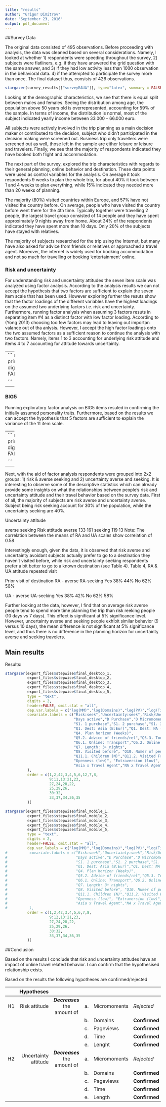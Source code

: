```yaml
---
title: "results"
author: "Grigor Dimitrov"
date: "September 23, 2016"
output: pdf_document
---
```


##Survey Data

The original data consisted of 495 observations. Before proceeding with analysis, the data was cleaned based on several considerations. Namely, I looked at whether 1) respondents were speeding throughout the survey, 2) subjects were flatliners, e.g. if they have answered the grid question with the same answer, and 3) if they had low activity less than 1000 observation in the behavioral data. 4) if the attempted to participate the survey more than once. The final dataset thus, consists of 426 observations.

``` r

stargazer(survey_results[["surveyRAUA"]], type="latex", summary = FALSE, digits = 1)

```


Looking at the demographic characteristics, we see that there is equal split between males and females. Seeing the distribution among age, the population above 50 years old is  overrepresented, accounting for 59% of the sample. In terms of income, the distribution is normal, most of the subject indicated yearly income between 33.000 – 66.000 euro.

All subjects were actively involved in the trip planning as a main decision maker or contributed to the decision, subject who didn’t participated in the decision making were screened out. Business trip only travellers were screened out as well, those left in the sample are either leisure or leisure and travelers. Finally, we see that the majority of respondents indicated they have booked both flight and accommodation.

The next part of the survey, explored the trip characteristics with regards to their general planning, online behavior and destination. These data points were used as control variables for the analysis. On average it took respondents 9 weeks to plan the whole trip, for about 40% it took between 1 and 4 weeks to plan everything, while 15% indicated they needed more than 20 weeks of planning.

The majority (80%) visited countries within Europe, and 57% have not visited the country before. On average, people who have visited the country before went there for the 4th time. Typically together were travelling 2 people, the largest travel group consisted of 14 people and they have spent approximately 9 nights away from home. About 34% of the respondents indicated they have spent more than 10 days. Only 20% of the subjects have stayed with relatives.

The majority of subjects researched for the trip using the Internet, but many have also asked for advice from friends or relatives or approached a travel agent. Moreover, the internet is widely used for booking accommodation and not so much for travelling or booking ‘entertainment’ online.

### Risk and uncertainty

For understanding risk and uncertainty attitudes the seven item scale was analyzed using factor analysis. According to the analysis results we can not accept the hypothesis that two factors are sufficient to explain the seven item scale that has been used. However exploring further the resuts show that the factor loadings of the different variables have the highest loadings on the assumed two underlying factors i.e. risk and uncertainty. Furthermore, running factor analysis when assuming 3 factors resuts in separating item #4 as a distinct factor with low factor loading. According to (Yong 2013) choosing too few factors may lead to leaving out importan valance out of tha anlysis. However, I accept the high factor loadings onto the two assumed factors as a sufficient reason to continue the analysis with two factors. Namely, items 1 to 3 accounting for underlying risk attitude and items 4 to 7 accounting for attitude towards uncertainty.

---
``` r

print(export_files$RAUA_factor, digits = 2, cutoff = .4, sort = FALSE)

```
---

### BIG5

Running exploratory factor analysis on BIG5 items resuled in confirming the initially assumed personality traits. Furthermore, based on the results we can accept the hypothesis that 5 factors are sufficient to explain the variance of the 11 item scale.

---
``` r

print(export_files$big5_factor, digits = 2, cutoff = .4, sort = FALSE)

```
---

Next, with the aid of factor analysis respondents were grouped into 2x2 groups: 1) risk & averse seeking and 2) uncertainty averse and seeking. It is interesting to observe some of the descriptive statistics which can already provide some insights on what the relationships between people’s risk and uncertainty attitude and their travel behavior based on the survey data.  First of all, the majority of subjects are risk averse and uncertainty averse. Subject being risk seeking account for 30% of the population, while the uncertainty seeking are 40%. 

Uncertainty attitude

averse
seeking
Risk attitude
averse
133
161
seeking
119
13
Note: The correlation between the means of RA and UA scales show correlation of 0.58

Interestingly enough, given the data, it is observed that risk averse and uncertainty avoidant subjects actually prefer to go to a destination they haven't visited before, while risk and uncertainty seeking respondents prefer a bit better to go to a known destination (see Table 4).
Table 4, RA & UA attitude repeated visit

Prior visit of destination
RA - averse
RA-seeking
Yes
38%
44%
No
62%
56%
 
UA - averse
UA-seeking
Yes
38%
42%
No
62%
58%
 
Further looking at the data, however, I find that on average risk averse people tend to spend more time planning the trip than risk reeking people (10 days vs 7 days). This effect is significant at 5% significance level. However, uncertainty averse and seeking people exhibit similar behavior (9 versus 10 days), the mean difference is not significant at 5% significance level, and thus there is no difference in the planning horizon for uncertainty averse and seeking travelers. 



## Main results


Results:


``` r

stargazer(export_files$stepwise$final_desktop_1,
          export_files$stepwise$final_desktop_2,
          export_files$stepwise$final_desktop_3,
          export_files$stepwise$final_desktop_4,
          export_files$stepwise$final_desktop_5,
          type = "text",
          digits = 2,
          header=FALSE, omit.stat = "all",
          dep.var.labels = c("log(MM)","log(Domains)","log(PV)","log(Time)","log(Length)"),
          covariate.labels = c("Risk:seek","Uncertainty:seek","Risk/Uncertainty:seek",
                               "Days active","D Purchase","D Micromoments","D Domains","D PageViews","D Time","D MM Length",
                               "S1. 1 purchase","S1. 2 purchase","S1. 3+ purchase","S2. Primary purchase: Flight","S3. decision/partly","D1. Age","D1. Age Sq",
                               "Q1. Dest: Asia (B:Eur)","Q1. Dest: NA (B:Eur)","Q1. Dest: SA (B:Eur)","Q1. Dest: AUS (B:Eur)","Q1. Dest: Africa (B:Eur)",
                               "Q4. Plan horizon (Weeks)",
                               "Q5.2. Advice of friends/rel","Q5.3. Tourist info office","Q5.4. Travel mag","Q5.5. Travel agent",
                               "Q6.1. Online: Transport","Q6.2. Online: Accomm.","Q6.3. Online: Entert.",
                               "Q7. Length: 3+ nights",
                               "Q8. Visited before", "Q10. Numer of people",
                               "Q11.1. Children (N)","Q11.2. Visited Fr/Rel (N)","Q11.3. Stayed at Fr/Rel (N)","Q11.4. Stayed at Hotel (N)","Q11.5. Group Trip (N)",
                               "Openness (low)", "Extraversion (low)", "Neuroticism (low)", "Agreeableness (low)",
                               "Asia x Travel Agent","NA x Travel Agent","SA x Travel Agent","AUS x Travel Agent","Africa x Travel Agent"
          ),
          order = c(1,2,42,3,4,5,6,12,7,8,
                    9:11,13:21,23,
                    27,24,28,22,
                    25,29,26,
                    30:32,
                    33,37,34,36,35
          ))

```



``` r

stargazer(export_files$stepwise$final_mobile_1,
          export_files$stepwise$final_mobile_2,
          export_files$stepwise$final_mobile_3,
          export_files$stepwise$final_mobile_4,
          export_files$stepwise$final_mobile_5,
          type = "text",
          digits = 2,
          header=FALSE, omit.stat = "all",
          dep.var.labels = c("log(MM)","log(Domains)","log(PV)","log(Time)","log(Length)"),
#          covariate.labels = c("Risk:seek","Uncertainty:seek","Risk/Uncertainty:seek",
#                               "Days active","D Purchase","D Micromoments","D Domains","D PageViews","D Time","D MM Length",
#                               "S1. 1 purchase","S1. 2 purchase","S1. 3+ purchase","S2. Primary purchase: Flight","S3. #decision/partly","D1. Age","D1. Age Sq",
#                               "Q1. Dest: Asia (B:Eur)","Q1. Dest: NA (B:Eur)","Q1. Dest: SA (B:Eur)","Q1. Dest: AUS (B:Eur)","Q1. #Dest: Africa (B:Eur)",
#                               "Q4. Plan horizon (Weeks)",
#                               "Q5.2. Advice of friends/rel","Q5.3. Tourist info office","Q5.4. Travel mag","Q5.5. Travel agent",
#                               "Q6.1. Online: Transport","Q6.2. Online: Accomm.","Q6.3. Online: Entert.",
#                               "Q7. Length: 3+ nights",
#                               "Q8. Visited before", "Q10. Numer of people",
#                               "Q11.1. Children (N)","Q11.2. Visited Fr/Rel (N)","Q11.3. Stayed at Fr/Rel (N)","Q11.4. Stayed at #Hotel (N)","Q11.5. Group Trip (N)",
#                               "Openness (low)", "Extraversion (low)", "Neuroticism (low)", "Agreeableness (low)",
#                               "Asia x Travel Agent","NA x Travel Agent","SA x Travel Agent","AUS x Travel Agent","Africa x Travel #Agent"
#          ),
          order = c(1,2,42,3,4,5,6,7,8,
                    9:12,13:21,23,
                    27,24,28,22,
                    25,29,26,
                    30:32,
                    33,37,34,36,35
          ))

```



##Conclusion

Based on the results I conclude that risk and uncertainty attitudes have an impact of online travel related behavior. I can confirm that the hypothesised relationship exists.


Based on the results the following hypotheses are confirmed/rejected

|    |Hypotheses             |||||
|----|----------------------:|:-----------:|----:|:--------------|-----------|
| H1 | Risk attitude        | ***Decreases*** the amount of | a. | Micromoments | *Rejected* |
|    |                      |           | b. | Domains      | **Confirmed** |
|    |                      |           | c. | Pageviews    | **Confirmed** |
|    |                      |           | d. | Time         | **Confirmed** |
|    |                      |           | e. | Lenght       | **Confirmed** |
| H2 | Uncertainty attitude | ***Decreases*** the amount of | a. | Micromoments | *Rejected* |
|    |                      |           | b. | Domains      | **Confirmed** |
|    |                      |           | c. | Pageviews    | **Confirmed** |
|    |                      |           | d. | Time         | **Confirmed** |
|    |                      |           | e. | Length       | **Confirmed** |

